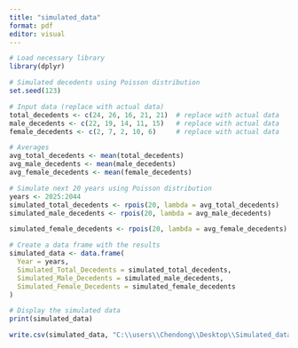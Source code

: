 ---
title: "simulated_data"
format: pdf
editor: visual
---

```{r}
# Load necessary library
library(dplyr)

# Simulated decedents using Poisson distribution
set.seed(123)

# Input data (replace with actual data)
total_decedents <- c(24, 26, 16, 21, 21)  # replace with actual data
male_decedents <- c(22, 19, 14, 11, 15)   # replace with actual data
female_decedents <- c(2, 7, 2, 10, 6)     # replace with actual data

# Averages
avg_total_decedents <- mean(total_decedents)
avg_male_decedents <- mean(male_decedents)
avg_female_decedents <- mean(female_decedents)

# Simulate next 20 years using Poisson distribution
years <- 2025:2044
simulated_total_decedents <- rpois(20, lambda = avg_total_decedents)
simulated_male_decedents <- rpois(20, lambda = avg_male_decedents)

simulated_female_decedents <- rpois(20, lambda = avg_female_decedents)

# Create a data frame with the results
simulated_data <- data.frame(
  Year = years,
  Simulated_Total_Decedents = simulated_total_decedents,
  Simulated_Male_Decedents = simulated_male_decedents,
  Simulated_Female_Decedents = simulated_female_decedents
)

# Display the simulated data
print(simulated_data)

write.csv(simulated_data, "C:\\users\\Chendong\\Desktop\\Simulated_data.csv", row.names = FALSE)

```
